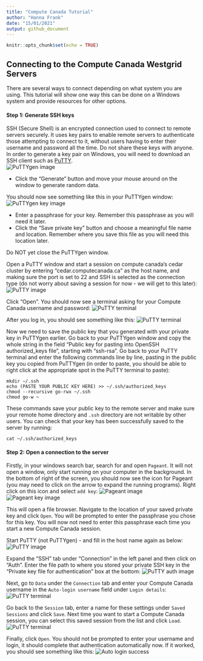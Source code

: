 ```yaml
---
title: "Compute Canada Tutorial"
author: "Hanna Frank"
date: "15/01/2021"
output: github_document
---
```


```r
knitr::opts_chunk$set(echo = TRUE)
```

## Connecting to the Compute Canada Westgrid Servers

There are several ways to connect depending on what system you are using. This tutorial will show one way this can be done on a Windows system and provide resources for other options.

#### Step 1: Generate SSH keys 
SSH (Secure Shell) is an encrypted connection used to connect to remote servers securely. It uses key pairs to enable remote servers to authenticate those attempting to connect to it, without users having to enter their username and password all the time. Do not share these keys with anyone.  
In order to generate a key pair on Windows, you will need to download an SSH client such as [PuTTY](https://www.chiark.greenend.org.uk/~sgtatham/putty/).  
![PuTTYgen image](images/PuTTYgen.png)

- Click the "Generate" button and move your mouse around on the window to generate random data. 

You should now see something like this in your PuTTYgen window:  
![PuTTYgen key image](images/PuTTYgen_key.png)

- Enter a passphrase for your key. Remember this passphrase as you will need it later.
- Click the "Save private key" button and choose a meaningful file name and location. Remember where you save this file as you will need this location later.

Do NOT yet close the PuTTYgen window. 

Open a PuTTY window and start a session on compute canada's cedar cluster by entering "cedar.computecanada.ca" as the host name, and making sure the port is set to 22 and SSH is selected as the connection type (do not worry about saving a session for now - we will get to this later):  
![PuTTY image](images/PuTTY.png)

Click "Open". You should now see a terminal asking for your Compute Canada username and password:
![PuTTY terminal](images/PuTTY_term_login.png)

After you log in, you should see something like this:
![PuTTY terminal](images/PuTTY_term_login_success.png)

Now we need to save the public key that you generated with your private key in PuTTYgen earlier. Go back to your PuTTYgen window and copy the whole string in the field "Public key for pasting into OpenSSH authorized_keys file", starting with "ssh-rsa". 
Go back to your PuTTY terminal and enter the following commands line by line, pasting in the public key you copied from PuTTYgen (in order to paste, you should be able to right click at the appropriate spot in the PuTTY terminal to paste):
```
mkdir ~/.ssh
echo (PASTE YOUR PUBLIC KEY HERE) >> ~/.ssh/authorized_keys
chmod --recursive go-rwx ~/.ssh
chmod go-w ~
```

These commands save your public key to the remote server and make sure your remote home directory and `.ssh` directory are  not writable by other users.
You can check that your key has been successfully saved to the server by running:
```
cat ~/.ssh/authorized_keys
```

#### Step 2: Open a connection to the server
Firstly, in your windows search bar, search for and open `Pageant`. It will not open a window, only start running on your computer in the background. 
In the bottom of right of the screen, you should now see the icon for Pageant (you may need to click on the arrow to expand the running programs). Right click on this icon and select `add key`:
![Pageant image](images/pageant_icon.png)
![Pageant key image](images/pageant_add_key.png)

This will open a file browser. Navigate to the location of your saved private key and click `Open`. You will be prompted to enter the passphrase you chose for this key. You will now not need to enter this passphrase each time you start a new Compute Canada session. 

Start PuTTY (not PuTTYgen) - and fill in the host name again as below:  
![PuTTY image](images/PuTTY.png)

Expand the "SSH" tab under "Connection" in the left panel and then click on "Auth". Enter the file path to where you stored your private SSH key in the "Private key file for authentication" box at the bottom:
![PuTTY auth image](images/PuTTY_auth.png)

Next, go to `Data` under the `Connection` tab and enter your Compute Canada username in the `Auto-login username` field under `Login details`:
![PuTTY terminal](images/PuTTY_data.png)

Go back to the `Session` tab, enter a name for these settings under `Saved Sessions` and click `Save`. Next time you want to start a Compute Canada session, you can select this saved session from the list and click `Load`. 
![PuTTY terminal](images/PuTTY_save_session.png)

Finally, click `Open`. You should not be prompted to enter your username and login, it should complete that authentication automatically now. If it worked, you should see something like this:
![Auto login success](images/Auto_login.png)

